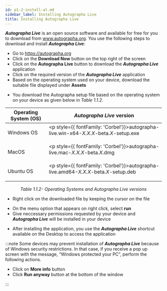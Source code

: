 ```yaml
---
id: p1-2-install-al.md
sidebar_label: Installing Autographa Live
title: Installing Autographa Live
---
```


**_Autographa Live_** is an open source software and available for free for you to download from www.autographa.org. You use the following steps to download and install **_Autographa Live_**:

-   Go to https://autographa.org
-   Click on the **Download Now** button on the top right of the screen
-   Click on the **Autographa Live** button to download the **_Autographa Live_** application
-   Click on the required version of the **_Autographa Live_** application
-   Based on the operating system used on your device, download the suitable file displayed under **Assets**
* You download the Autographa setup file based on the operating system on your device as given below in _Table 1.1.2_.

|  Operating System (OS)                | **_Autographa Live_** version                                               |
| --------------------------------------|--------------------------------------------------------------------------- |
| Windows OS | <p style={{ fontFamily: 'Corbel'}}>autographa-live.win-x64-_X.X.X_-beta._X_-setup.exe</p> |
| MacOS  | <p style={{ fontFamily: 'Corbel'}}>autographa-live.mac-_X.X.X_-beta._X_.dmg</p>                |
| Ubuntu OS | <p style={{ fontFamily: 'Corbel'}}>autographa-live.amd64-_X.X.X_-beta._X_-setup.deb</p>    |
<div align="center"style="font-style: italic;">Table 1.1.2- Operating Systems and Autographa Live versions</div>

-   Right click on the downloaded file by keeping the cursor on the file
* On the menu option that appears on right click, select **run** 
* Give neccessary permissions requested by your device and **_Autographa Live_** will be installed in your device
-   After installing the application, you use the **_Autographa Live_** shortcut available on the Desktop to access the application

:::note
Some devices may prevent installation of **_Autographa Live_** because of Windows security restrictions. In that case,
if you receive a pop up screen with the message, “Windows protected your PC”, perform the following actions.

-   Click on **More info** button
-   Click **Run anyway** button at the bottom of the window


:::
